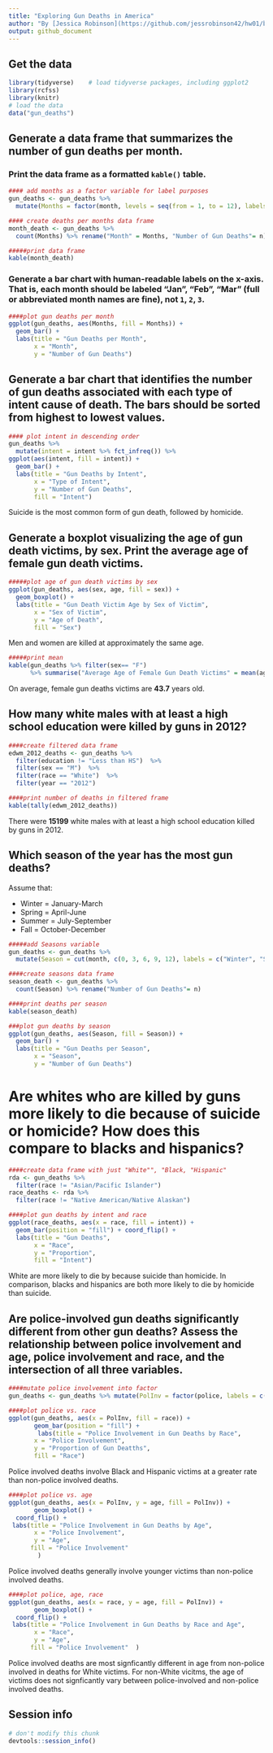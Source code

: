 ```yaml
---
title: "Exploring Gun Deaths in America"
author: "By [Jessica Robinson](https://github.com/jessrobinson42/hw01/blob/master/README.md)"
output: github_document
---
```

 
## Get the data
```r
library(tidyverse)    # load tidyverse packages, including ggplot2
library(rcfss)
library(knitr)
# load the data
data("gun_deaths")
```

## Generate a data frame that summarizes the number of gun deaths per month.

### Print the data frame as a formatted `kable()` table.
```r
#### add months as a factor variable for label purposes 
gun_deaths <- gun_deaths %>%
  mutate(Months = factor(month, levels = seq(from = 1, to = 12), labels = month.abb))

#### create deaths per months data frame
month_death <- gun_deaths %>%
  count(Months) %>% rename("Month" = Months, "Number of Gun Deaths"= n)

#####print data frame
kable(month_death)
```

### Generate a bar chart with human-readable labels on the x-axis. That is, each month should be labeled "Jan", "Feb", "Mar" (full or abbreviated month names are fine), not `1`, `2`, `3`.

```r
####plot gun deaths per month 
ggplot(gun_deaths, aes(Months, fill = Months)) +
  geom_bar() +
  labs(title = "Gun Deaths per Month",
       x = "Month",
       y = "Number of Gun Deaths") 
```

## Generate a bar chart that identifies the number of gun deaths associated with each type of intent cause of death. The bars should be sorted from highest to lowest values.

```r
#### plot intent in descending order 
gun_deaths %>% 
  mutate(intent = intent %>% fct_infreq()) %>%
ggplot(aes(intent, fill = intent)) +
  geom_bar() +
  labs(title = "Gun Deaths by Intent",
       x = "Type of Intent",
       y = "Number of Gun Deaths",
       fill = "Intent") 
```

Suicide is the most common form of gun death, followed by homicide. 

## Generate a boxplot visualizing the age of gun death victims, by sex. Print the average age of female gun death victims.

```r
#####plot age of gun death victims by sex
ggplot(gun_deaths, aes(sex, age, fill = sex)) +
  geom_boxplot() +
  labs(title = "Gun Death Victim Age by Sex of Victim",
       x = "Sex of Victim",
       y = "Age of Death",
       fill = "Sex")
```

Men and women are killed at approximately the same age. 

```r
#####print mean 
kable(gun_deaths %>% filter(sex== "F")
      %>% summarise("Average Age of Female Gun Death Victims" = mean(age, na.rm=TRUE)))
```

On average, female gun deaths victims are  **43.7** years old.

## How many white males with at least a high school education were killed by guns in 2012?

```r
####create filtered data frame
edwm_2012_deaths <- gun_deaths %>%
  filter(education != "Less than HS")  %>%
  filter(sex == "M")  %>%
  filter(race == "White")  %>%
  filter(year == "2012")

####print number of deaths in filtered frame 
kable(tally(edwm_2012_deaths))
```
There were **15199** white males with at least a high school education killed by guns in 2012.

## Which season of the year has the most gun deaths?

Assume that:

* Winter = January-March
* Spring = April-June
* Summer = July-September
* Fall = October-December

```r
#####add Seasons variable 
gun_deaths <- gun_deaths %>%
  mutate(Season = cut(month, c(0, 3, 6, 9, 12), labels = c("Winter", "Spring", "Summer", "Fall")))

####create seasons data frame 
season_death <- gun_deaths %>%
  count(Season) %>% rename("Number of Gun Deaths"= n)

####print deaths per season 
kable(season_death)
```

```r
###plot gun deaths by season 
ggplot(gun_deaths, aes(Season, fill = Season)) +
  geom_bar() +
  labs(title = "Gun Deaths per Season",
       x = "Season",
       y = "Number of Gun Deaths")
```

# Are whites who are killed by guns more likely to die because of suicide or homicide? How does this compare to blacks and hispanics?

```r
####create data frame with just "White"", "Black, "Hispanic"
rda <- gun_deaths %>% 
  filter(race != "Asian/Pacific Islander") 
race_deaths <- rda %>% 
  filter(race != "Native American/Native Alaskan")

####plot gun deaths by intent and race 
ggplot(race_deaths, aes(x = race, fill = intent)) + 
  geom_bar(position = "fill") + coord_flip() + 
  labs(title = "Gun Deaths",
       x = "Race",
       y = "Proportion",
       fill = "Intent")
```

White are more likely to die by because suicide than homicide. 
In comparison, blacks and hispanics are both more likely to die by homicide than suicide. 

## Are police-involved gun deaths significantly different from other gun deaths? Assess the relationship between police involvement and age, police involvement and race, and the intersection of all three variables.

```r
####mutate police involvement into factor
gun_deaths <- gun_deaths %>% mutate(PolInv = factor(police, labels = c("Not Involved", "Involved")))

####plot police vs. race
ggplot(gun_deaths, aes(x = PolInv, fill = race)) +
       geom_bar(position = "fill") +
        labs(title = "Police Involvement in Gun Deaths by Race",
       x = "Police Involvement",
       y = "Proportion of Gun Deatths",
       fill = "Race")

```

Police involved deaths involve Black and Hispanic victims at a greater rate than non-police involved deaths.

```r
####plot police vs. age 
ggplot(gun_deaths, aes(x = PolInv, y = age, fill = PolInv)) +
       geom_boxplot() +
  coord_flip() + 
 labs(title = "Police Involvement in Gun Deaths by Age",
       x = "Police Involvement",
       y = "Age",
      fill = "Police Involvement"
        )
```

Police involved deaths generally involve younger victims than non-police involved deaths. 

```r
####plot police, age, race
ggplot(gun_deaths, aes(x = race, y = age, fill = PolInv)) +
       geom_boxplot() +
  coord_flip() + 
 labs(title = "Police Involvement in Gun Deaths by Race and Age",
       x = "Race",
       y = "Age",
      fill = "Police Involvement"  )
```

Police involved deaths are most signficantly different in age from non-police involved in deaths for White victims. For non-White vicitms, the age of victims does not signficantly vary between police-involved and non-police involved deaths. 

## Session info

```r
# don't modify this chunk
devtools::session_info()
```


